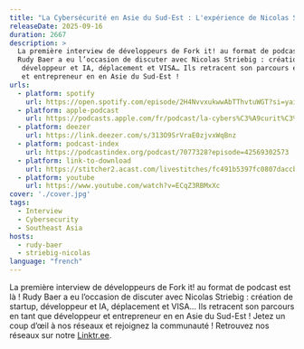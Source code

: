```yaml
---
title: "La Cybersécurité en Asie du Sud-Est : L'expérience de Nicolas Striebig"
releaseDate: 2025-09-16
duration: 2667
description: >
  La première interview de développeurs de Fork it! au format de podcast est là ! 
  Rudy Baer a eu l’occasion de discuter avec Nicolas Striebig : création de startup,
   développeur et IA, déplacement et VISA… Ils retracent son parcours en tant que développeur 
   et entrepreneur en en Asie du Sud-Est !
urls:
  - platform: spotify
    url: https://open.spotify.com/episode/2H4NvvxukwwAbTThvtuWGT?si=yai0wz8GTcm78qWmYSfMeQ
  - platform: apple-podcast
    url: https://podcasts.apple.com/fr/podcast/la-cybers%C3%A9curit%C3%A9-en-asie-du-sud-est-lexp%C3%A9rience-de/id1776912422?i=1000726972772
  - platform: deezer
    url: https://link.deezer.com/s/313O9SrVraE0zjvxWqBnz
  - platform: podcast-index
    url: https://podcastindex.org/podcast/7077328?episode=42569302573
  - platform: link-to-download
    url: https://stitcher2.acast.com/livestitches/fc491b5397fc0807daccbbac6623d80f.mp3?aid=68c195c80fa00b5817050d32&chid=671aaa192fac6d24e7dd1f5f&ci=fJ2blbsov6lQjqHNB9wL6WQFmCfn_wPaMdqYfpPqAxqNpuXc5fZ2rg%3D%3D&pf=rss&range=bytes%3D0-&sv=sphinx%401.258.0&uid=45dbe5c3d106037d2313daac23f23250&Expires=1758104643660&Key-Pair-Id=K38CTQXUSD0VVB&Signature=gYyNdfsy5YZ0S1Oo~wH-KjI3GMt3uah5LSYDkYjnIyG36erV5YhzdyfPJBUSgdH-xrab0N-mFIEUWA5bLB-0kMPrx~S1t8OPFpnWifbdZMa0-bZePeSlVEXp9-gg3AbtC~LZ3Dhn~~28d5N4u51pXq7An6mdN2NJ1Imbcelldt4NnkYMyCZztgcdBWgTlgwJdwsoWWYA17iaJ6XiSDhBB8~KNHwZBpX89zHF~t~PBqv-ExyQC6BF6ywJ0mSicuXATUAnBDEXLSf-QOFOMhPrKQBTh4LG3mltYiMx-rDPIcgXiw1Gp8XNeocA0PHWK06iZV-~3fg9Gp3PDRiEkHkvnQ__
  - platform: youtube
    url: https://www.youtube.com/watch?v=ECqZ3RBMxXc
cover: './cover.jpg'
tags:
  - Interview
  - Cybersecurity 
  - Southeast Asia
hosts:
  - rudy-baer
  - striebig-nicolas
language: "french"
---
```


La première interview de développeurs de Fork it! au format de podcast est là ! 
Rudy Baer a eu l’occasion de discuter avec Nicolas Striebig : création de startup,
développeur et IA, déplacement et VISA… Ils retracent son parcours en tant que développeur 
et entrepreneur en en Asie du Sud-Est ! Jetez un coup d’œil à nos réseaux et rejoignez la communauté ! Retrouvez nos réseaux sur notre
[Linktr.ee](https://linktr.ee/forkit.community).
